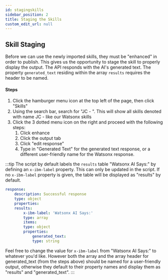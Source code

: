 ```yaml
---
id: stagingskills
sidebar_position: 2
title: Staging the Skills
custom_edit_url: null
---
```

## Skill Staging
Before we can use the newly imported skills, they must be "enhanced" in order to publish. This gives us the opportunity to stage the skill to properly display the output. The API responds with the AI's generated text. The property `generated_text` residing within the array `results` requires the header to be named.

#### Steps
1. Click the hamburger menu icon at the top left of the page, then click "Skills"
2. Using the search bar, search for "JC - ". This will show all skills denoted with name JC - like our Watsonx skills
3. Click the 3 dotted menu icon on the right and proceed with the following steps:
    1. Click enhance
    2. Click the output tab
    3. Click "edit response"
    4. Type in "Generated Text" for the generated text response, or a different user-friendly name for the Watsonx response.

:::tip
The script by default labels the `results` table "Watsonx AI Says:" by defining an `x-ibm-label` property. This can only be updated in the script. If no `x-ibm-label` property is given, the table will be displayed as "results" by default.
```yaml
response:
    description: Successful response
    type: object
    properties:
    results:
        x-ibm-label: 'Watsonx AI Says:'
        type: array
        items:
        type: object
        properties: 
            generated_text:
            type: string 
```
Feel free to change the value for `x-ibm-label` from "Watsonx AI Says:" to whatever you'd like. However both the array and the array header for generated_text (from the steps above) should be named for a user-friendly output, otherwise they default to their property names and display them as "results" and "generated_text".
:::